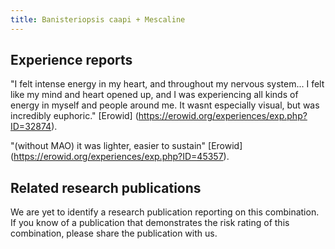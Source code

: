 ---
title: Banisteriopsis caapi + Mescaline
---

## Experience reports
"I felt intense energy in my heart, and throughout my nervous system... I felt like my mind and heart opened up, and I was experiencing all kinds of energy in myself and people around me. It wasnt especially visual, but was incredibly euphoric." [Erowid] (https://erowid.org/experiences/exp.php?ID=32874).

"(without MAO) it was lighter, easier to sustain" [Erowid] (https://erowid.org/experiences/exp.php?ID=45357).

## Related research publications
We are yet to identify a research publication reporting on this combination. If you know of a publication that demonstrates the risk rating of this combination, please share the publication with us.
